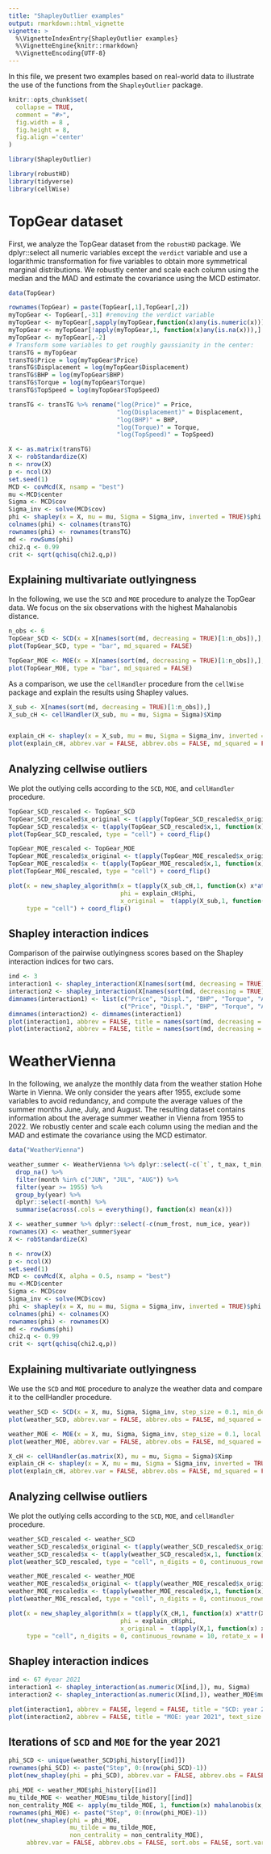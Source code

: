 ---
title: "ShapleyOutlier examples"
output: rmarkdown::html_vignette
vignette: >
  %\VignetteIndexEntry{ShapleyOutlier examples}
  %\VignetteEngine{knitr::rmarkdown}
  %\VignetteEncoding{UTF-8}
---

In this file, we present two examples based on real-world data to illustrate the use of the functions from the `ShapleyOutlier` package. 

```{r, include = FALSE}
knitr::opts_chunk$set(
  collapse = TRUE,
  comment = "#>",
  fig.width = 8 ,
  fig.height = 8,
  fig.align ='center'
)
```

```{r setup}
library(ShapleyOutlier)
```

```{r}
library(robustHD)
library(tidyverse)
library(cellWise)
```


# TopGear dataset

First, we analyze the TopGear dataset from the `robustHD` package.
We dplyr::select all numeric variables except the `verdict` variable and use a logarithmic transformation for five variables to obtain more symmetrical marginal distributions. We robustly center and scale each column using the median and the MAD and estimate the covariance using the MCD estimator.
```{r}
data(TopGear)

rownames(TopGear) = paste(TopGear[,1],TopGear[,2]) 
myTopGear <- TopGear[,-31] #removing the verdict variable
myTopGear <- myTopGear[,sapply(myTopGear,function(x)any(is.numeric(x)))]
myTopGear <- myTopGear[!apply(myTopGear,1, function(x)any(is.na(x))),]
myTopGear <- myTopGear[,-2]
# Transform some variables to get roughly gaussianity in the center:
transTG = myTopGear
transTG$Price = log(myTopGear$Price)
transTG$Displacement = log(myTopGear$Displacement)
transTG$BHP = log(myTopGear$BHP)
transTG$Torque = log(myTopGear$Torque)
transTG$TopSpeed = log(myTopGear$TopSpeed)

transTG <- transTG %>% rename("log(Price)" = Price, 
                              "log(Displacement)" = Displacement, 
                              "log(BHP)" = BHP, 
                              "log(Torque)" = Torque, 
                              "log(TopSpeed)" = TopSpeed)

X <- as.matrix(transTG)
X <- robStandardize(X)
n <- nrow(X)
p <- ncol(X)
set.seed(1)
MCD <- covMcd(X, nsamp = "best")
mu <-MCD$center
Sigma <- MCD$cov
Sigma_inv <- solve(MCD$cov)
phi <- shapley(x = X, mu = mu, Sigma = Sigma_inv, inverted = TRUE)$phi
colnames(phi) <- colnames(transTG)
rownames(phi) <- rownames(transTG)
md <- rowSums(phi)
chi2.q <- 0.99
crit <- sqrt(qchisq(chi2.q,p))
```

## Explaining multivariate outlyingness

In the following, we use the `SCD` and `MOE` procedure to analyze the TopGear data. We focus on the six observations with the highest Mahalanobis distance. 
```{r}
n_obs <- 6
TopGear_SCD <- SCD(x = X[names(sort(md, decreasing = TRUE)[1:n_obs]),], mu, Sigma, Sigma_inv, step_size = 0.1, min_deviation = 0.2)
plot(TopGear_SCD, type = "bar", md_squared = FALSE)
```

```{r}
TopGear_MOE <- MOE(x = X[names(sort(md, decreasing = TRUE)[1:n_obs]),], mu, Sigma, Sigma_inv, step_size = 0.1, local = TRUE, min_deviation = 0.2)
plot(TopGear_MOE, type = "bar", md_squared = FALSE)
```

As a comparison, we use the `cellHandler` procedure from the `cellWise` package and explain the results using Shapley values. 

```{r}
X_sub <- X[names(sort(md, decreasing = TRUE)[1:n_obs]),]
X_sub_cH <- cellHandler(X_sub, mu = mu, Sigma = Sigma)$Ximp


explain_cH <- shapley(x = X_sub, mu = mu, Sigma = Sigma_inv, inverted = TRUE, cells = (X_sub != X_sub_cH))
plot(explain_cH, abbrev.var = FALSE, abbrev.obs = FALSE, md_squared = FALSE)
```

## Analyzing cellwise outliers 

We plot the outlying cells according to the `SCD`, `MOE`, and `cellHandler` procedure. 
```{r}
TopGear_SCD_rescaled <- TopGear_SCD
TopGear_SCD_rescaled$x_original <- t(apply(TopGear_SCD_rescaled$x_original,1, function(x) x*attr(X, "scale") + attr(X, "center")))
TopGear_SCD_rescaled$x <- t(apply(TopGear_SCD_rescaled$x,1, function(x) x*attr(X, "scale") + attr(X, "center")))
plot(TopGear_SCD_rescaled, type = "cell") + coord_flip()
```

```{r}
TopGear_MOE_rescaled <- TopGear_MOE
TopGear_MOE_rescaled$x_original <- t(apply(TopGear_MOE_rescaled$x_original,1, function(x) x*attr(X, "scale") + attr(X, "center")))
TopGear_MOE_rescaled$x <- t(apply(TopGear_MOE_rescaled$x,1, function(x) x*attr(X, "scale") + attr(X, "center")))
plot(TopGear_MOE_rescaled, type = "cell") + coord_flip()
```

```{r}
plot(x = new_shapley_algorithm(x = t(apply(X_sub_cH,1, function(x) x*attr(X, "scale") + attr(X, "center"))), 
                               phi = explain_cH$phi, 
                               x_original =  t(apply(X_sub,1, function(x) x*attr(X, "scale") + attr(X, "center")))), 
     type = "cell") + coord_flip()
```

## Shapley interaction indices

Comparison of the pairwise outlyingness scores based on the Shapley interaction indices for two cars. 
```{r}
ind <- 3
interaction1 <- shapley_interaction(X[names(sort(md, decreasing = TRUE)[ind]),], TopGear_MOE$mu_tilde[ind,], Sigma)
interaction2 <- shapley_interaction(X[names(sort(md, decreasing = TRUE)[ind+1]),], TopGear_MOE$mu_tilde[ind+1,], Sigma)
dimnames(interaction1) <- list(c("Price", "Displ.", "BHP", "Torque", "Acc", "T.Speed", "MPG", "Weight", "Length", "Width", "Height"),
                               c("Price", "Displ.", "BHP", "Torque", "Acc", "T.Speed", "MPG", "Weight", "Length", "Width", "Height"))
dimnames(interaction2) <- dimnames(interaction1)
plot(interaction1, abbrev = FALSE, title = names(sort(md, decreasing = TRUE)[ind]))
plot(interaction2, abbrev = FALSE, title = names(sort(md, decreasing = TRUE)[ind+1]))
```

# WeatherVienna

In the following, we analyze the monthly data from the weather station Hohe Warte in Vienna. We only consider the years after 1955, exclude some variables to avoid redundancy, and compute the average values of the summer months June, July, and August. The resulting dataset contains information about the average summer weather in Vienna from 1955 to 2022. We robustly center and scale each column using the median and the MAD and estimate the covariance using the MCD estimator.

```{r}
data("WeatherVienna")

weather_summer <- WeatherVienna %>% dplyr::select(-c(`t`, t_max, t_min, p_max, p_min)) %>%
  drop_na() %>%
  filter(month %in% c("JUN", "JUL", "AUG")) %>%
  filter(year >= 1955) %>% 
  group_by(year) %>%
  dplyr::select(-month) %>% 
  summarise(across(.cols = everything(), function(x) mean(x)))

X <- weather_summer %>% dplyr::select(-c(num_frost, num_ice, year))
rownames(X) <- weather_summer$year
X <- robStandardize(X)

n <- nrow(X)
p <- ncol(X)
set.seed(1)
MCD <- covMcd(X, alpha = 0.5, nsamp = "best")
mu <-MCD$center
Sigma <- MCD$cov
Sigma_inv <- solve(MCD$cov)
phi <- shapley(x = X, mu = mu, Sigma = Sigma_inv, inverted = TRUE)$phi
colnames(phi) <- colnames(X)
rownames(phi) <- rownames(X)
md <- rowSums(phi)
chi2.q <- 0.99
crit <- sqrt(qchisq(chi2.q,p))
```

## Explaining multivariate outlyingness

We use the `SCD` and `MOE` procedure to analyze the weather data and compare it to the cellHandler procedure.

```{r}
weather_SCD <- SCD(x = X, mu, Sigma, Sigma_inv, step_size = 0.1, min_deviation = 0.2)
plot(weather_SCD, abbrev.var = FALSE, abbrev.obs = FALSE, md_squared = FALSE, sort.obs = FALSE, type = "bar")
```


```{r}
weather_MOE <- MOE(x = X, mu, Sigma, Sigma_inv, step_size = 0.1, local = TRUE, min_deviation = 0.2)
plot(weather_MOE, abbrev.var = FALSE, abbrev.obs = FALSE, md_squared = FALSE, sort.obs = FALSE, type = "bar")
```


```{r}
X_cH <- cellHandler(as.matrix(X), mu = mu, Sigma = Sigma)$Ximp
explain_cH <- shapley(x = X, mu = mu, Sigma = Sigma_inv, inverted = TRUE, cells = (X != X_cH))
plot(explain_cH, abbrev.var = FALSE, abbrev.obs = FALSE, md_squared = FALSE)
```
## Analyzing cellwise outliers 

We plot the outlying cells according to the `SCD`, `MOE`, and `cellHandler` procedure. 
```{r}
weather_SCD_rescaled <- weather_SCD
weather_SCD_rescaled$x_original <- t(apply(weather_SCD_rescaled$x_original,1, function(x) x*attr(X, "scale") + attr(X, "center")))
weather_SCD_rescaled$x <- t(apply(weather_SCD_rescaled$x,1, function(x) x*attr(X, "scale") + attr(X, "center")))
plot(weather_SCD_rescaled, type = "cell", n_digits = 0, continuous_rowname = 10, rotate_x = FALSE)
```

```{r}
weather_MOE_rescaled <- weather_MOE
weather_MOE_rescaled$x_original <- t(apply(weather_MOE_rescaled$x_original,1, function(x) x*attr(X, "scale") + attr(X, "center")))
weather_MOE_rescaled$x <- t(apply(weather_MOE_rescaled$x,1, function(x) x*attr(X, "scale") + attr(X, "center")))
plot(weather_MOE_rescaled, type = "cell", n_digits = 0, continuous_rowname = 10, rotate_x = FALSE)
```

```{r}
plot(x = new_shapley_algorithm(x = t(apply(X_cH,1, function(x) x*attr(X, "scale") + attr(X, "center"))), 
                               phi = explain_cH$phi, 
                               x_original =  t(apply(X,1, function(x) x*attr(X, "scale") + attr(X, "center")))), 
     type = "cell", n_digits = 0, continuous_rowname = 10, rotate_x = FALSE)
```


## Shapley interaction indices

```{r}
ind <- 67 #year 2021
interaction1 <- shapley_interaction(as.numeric(X[ind,]), mu, Sigma)
interaction2 <- shapley_interaction(as.numeric(X[ind,]), weather_MOE$mu_tilde[ind,], Sigma)

plot(interaction1, abbrev = FALSE, legend = FALSE, title = "SCD: year 2021", text_size = 16)
plot(interaction2, abbrev = FALSE, title = "MOE: year 2021", text_size = 16)
```
## Iterations of `SCD` and `MOE` for the year 2021

```{r}
phi_SCD <- unique(weather_SCD$phi_history[[ind]])
rownames(phi_SCD) <- paste("Step", 0:(nrow(phi_SCD)-1))
plot(new_shapley(phi = phi_SCD), abbrev.var = FALSE, abbrev.obs = FALSE, sort.obs = FALSE, sort.var = FALSE)
```


```{r}
phi_MOE <- weather_MOE$phi_history[[ind]]
mu_tilde_MOE <- weather_MOE$mu_tilde_history[[ind]]
non_centrality_MOE <- apply(mu_tilde_MOE, 1, function(x) mahalanobis(x, mu, Sigma_inv, inverted = TRUE))
rownames(phi_MOE) <- paste("Step", 0:(nrow(phi_MOE)-1))
plot(new_shapley(phi = phi_MOE, 
                 mu_tilde = mu_tilde_MOE, 
                 non_centrality = non_centrality_MOE), 
     abbrev.var = FALSE, abbrev.obs = FALSE, sort.obs = FALSE, sort.var = FALSE)
```

